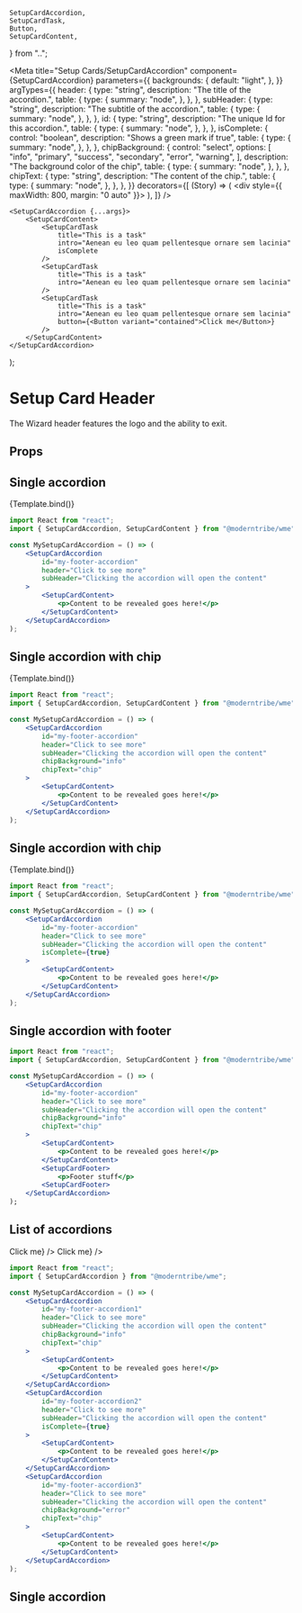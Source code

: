 	SetupCardAccordion,
	SetupCardTask,
	Button,
	SetupCardContent,
} from "..";

<Meta
	title="Setup Cards/SetupCardAccordion"
	component={SetupCardAccordion}
	parameters={{
		backgrounds: {
			default: "light",
		},
	}}
	argTypes={{
		header: {
			type: "string",
			description: "The title of the accordion.",
			table: {
				type: {
					summary: "node",
				},
			},
		},
		subHeader: {
			type: "string",
			description: "The subtitle of the accordion.",
			table: {
				type: {
					summary: "node",
				},
			},
		},
		id: {
			type: "string",
			description: "The unique Id for this accordion.",
			table: {
				type: {
					summary: "node",
				},
			},
		},
		isComplete: {
			control: "boolean",
			description: "Shows a green mark if true",
			table: {
				type: {
					summary: "node",
				},
			},
		},
		chipBackground: {
			control: "select",
			options: [
				"info",
				"primary",
				"success",
				"secondary",
				"error",
				"warning",
			],
			description: "The background color of the chip",
			table: {
				type: {
					summary: "node",
				},
			},
		},
		chipText: {
			type: "string",
			description: "The content of the chip.",
			table: {
				type: {
					summary: "node",
				},
			},
		},
	}}
	decorators={[
		(Story) => (
			<div style={{ maxWidth: 800, margin: "0 auto" }}>
				<Story />
			</div>
		),
	]}
/>

	<SetupCardAccordion {...args}>
		<SetupCardContent>
			<SetupCardTask
				title="This is a task"
				intro="Aenean eu leo quam pellentesque ornare sem lacinia"
				isComplete
			/>
			<SetupCardTask
				title="This is a task"
				intro="Aenean eu leo quam pellentesque ornare sem lacinia"
			/>
			<SetupCardTask
				title="This is a task"
				intro="Aenean eu leo quam pellentesque ornare sem lacinia"
				button={<Button variant="contained">Click me</Button>}
			/>
		</SetupCardContent>
	</SetupCardAccordion>
);

# Setup Card Header

The Wizard header features the logo and the ability to exit.

## Props

<ArgsTable story="." />

## Single accordion

<Canvas>
	<Story
		name="Default"
		args={{
			header: "Example Card Header",
			subHeader: "Donec ullamcorper nulla non metus auctor fringilla.",
			id: "test123",
		}}
	>
		{Template.bind()}
	</Story>
</Canvas>

```jsx
import React from "react";
import { SetupCardAccordion, SetupCardContent } from "@moderntribe/wme";

const MySetupCardAccordion = () => (
	<SetupCardAccordion
		id="my-footer-accordion"
		header="Click to see more"
		subHeader="Clicking the accordion will open the content"
	>
		<SetupCardContent>
			<p>Content to be revealed goes here!</p>
		</SetupCardContent>
	</SetupCardAccordion>
);
```

## Single accordion with chip

<Canvas>
	<Story
		name="With Chip"
		args={{
			header: "Example Card Header",
			subHeader: "Donec ullamcorper nulla non metus auctor fringilla.",
			id: "test123",
			chipText: "chip",
			chipBackground: "info",
		}}
	>
		{Template.bind()}
	</Story>
</Canvas>

```jsx
import React from "react";
import { SetupCardAccordion, SetupCardContent } from "@moderntribe/wme";

const MySetupCardAccordion = () => (
	<SetupCardAccordion
		id="my-footer-accordion"
		header="Click to see more"
		subHeader="Clicking the accordion will open the content"
		chipBackground="info"
		chipText="chip"
	>
		<SetupCardContent>
			<p>Content to be revealed goes here!</p>
		</SetupCardContent>
	</SetupCardAccordion>
);
```

## Single accordion with chip

<Canvas>
	<Story
		name="With Complete Checkmark"
		args={{
			header: "Example Card Header",
			subHeader: "Donec ullamcorper nulla non metus auctor fringilla.",
			id: "test123",
			isComplete: true,
		}}
	>
		{Template.bind()}
	</Story>
</Canvas>

```jsx
import React from "react";
import { SetupCardAccordion, SetupCardContent } from "@moderntribe/wme";

const MySetupCardAccordion = () => (
	<SetupCardAccordion
		id="my-footer-accordion"
		header="Click to see more"
		subHeader="Clicking the accordion will open the content"
		isComplete={true}
	>
		<SetupCardContent>
			<p>Content to be revealed goes here!</p>
		</SetupCardContent>
	</SetupCardAccordion>
);
```

## Single accordion with footer

<Canvas>
	<Story
		name="With Footer"
		args={{
			header: "Example Card Header",
			subHeader: "Donec ullamcorper nulla non metus auctor fringilla.",
			id: "test123",
			isComplete: true,
		}}
	>
		<SetupCardAccordion
			header="Example Card Header"
			subHeader="Donec ullamcorper nulla non metus auctor fringilla."
			chipText="chip"
			id="test3"
		>
			<SetupCardContent>
				<SetupCardTask
					title="This is a task"
					intro="Aenean eu leo quam pellentesque ornare sem lacinia"
					isComplete
				/>
				<SetupCardTask
					title="This is a task"
					intro="Aenean eu leo quam pellentesque ornare sem lacinia"
				/>
				<SetupCardTask
					title="This is a task"
					intro="Aenean eu leo quam pellentesque ornare sem lacinia"
				/>
			</SetupCardContent>
			<SetupCardFooterStories.FooterWithText />
		</SetupCardAccordion>
	</Story>
</Canvas>

```jsx
import React from "react";
import { SetupCardAccordion, SetupCardContent } from "@moderntribe/wme";

const MySetupCardAccordion = () => (
	<SetupCardAccordion
		id="my-footer-accordion"
		header="Click to see more"
		subHeader="Clicking the accordion will open the content"
		chipBackground="info"
		chipText="chip"
	>
		<SetupCardContent>
			<p>Content to be revealed goes here!</p>
		</SetupCardContent>
		<SetupCardFooter>
			<p>Footer stuff</p>
		<SetupCardFooter>
	</SetupCardAccordion>
);
```

## List of accordions

<Canvas>
	<Story name="List">
		<SetupCardAccordion
			header="Example Card Header"
			subHeader="Donec ullamcorper nulla non metus auctor fringilla."
			chipText="chip"
			id="test3"
		>
			<SetupCardContent>
				<SetupCardTask
					title="This is a task"
					intro="Aenean eu leo quam pellentesque ornare sem lacinia"
					isComplete
				/>
				<SetupCardTask
					title="This is a task"
					intro="Aenean eu leo quam pellentesque ornare sem lacinia"
				/>
				<SetupCardTask
					title="This is a task"
					intro="Aenean eu leo quam pellentesque ornare sem lacinia"
				/>
			</SetupCardContent>
		</SetupCardAccordion>
		<SetupCardAccordion
			header="Example Card Header"
			subHeader="Donec ullamcorper nulla non metus auctor fringilla."
			isComplete
			id="test3"
		>
			<SetupCardContent>
				<SetupCardTask
					title="This is a task"
					intro="Aenean eu leo quam pellentesque ornare sem lacinia"
				/>
				<SetupCardTask
					title="This is a task"
					intro="Aenean eu leo quam pellentesque ornare sem lacinia"
				/>
				<SetupCardTask
					title="This is a task"
					intro="Aenean eu leo quam pellentesque ornare sem lacinia"
					button={<Button variant="contained">Click me</Button>}
				/>
			</SetupCardContent>
		</SetupCardAccordion>
		<SetupCardAccordion
			header="Example Card Header"
			subHeader="Donec ullamcorper nulla non metus auctor fringilla."
			chipText="chip"
			chipBackground="primary"
			id="test3"
		>
			<SetupCardContent>
				<SetupCardTask
					title="This is a task"
					intro="Aenean eu leo quam pellentesque ornare sem lacinia"
				/>
				<SetupCardTask
					title="This is a task"
					intro="Aenean eu leo quam pellentesque ornare sem lacinia"
				/>
				<SetupCardTask
					title="This is a task"
					intro="Aenean eu leo quam pellentesque ornare sem lacinia"
				/>
			</SetupCardContent>
		</SetupCardAccordion>
		<SetupCardAccordion
			header="Example Card Header"
			subHeader="Donec ullamcorper nulla non metus auctor fringilla."
			id="test3"
		>
			<SetupCardContent>
				<SetupCardTask
					title="This is a task"
					intro="Aenean eu leo quam pellentesque ornare sem lacinia"
					isComplete
				/>
				<SetupCardTask
					title="This is a task"
					intro="Aenean eu leo quam pellentesque ornare sem lacinia"
				/>
				<SetupCardTask
					title="This is a task"
					intro="Aenean eu leo quam pellentesque ornare sem lacinia"
					button={<Button variant="contained">Click me</Button>}
				/>
			</SetupCardContent>
		</SetupCardAccordion>
	</Story>
</Canvas>

```jsx
import React from "react";
import { SetupCardAccordion } from "@moderntribe/wme";

const MySetupCardAccordion = () => (
	<SetupCardAccordion
		id="my-footer-accordion1"
		header="Click to see more"
		subHeader="Clicking the accordion will open the content"
		chipBackground="info"
		chipText="chip"
	>
		<SetupCardContent>
			<p>Content to be revealed goes here!</p>
		</SetupCardContent>
	</SetupCardAccordion>
	<SetupCardAccordion
		id="my-footer-accordion2"
		header="Click to see more"
		subHeader="Clicking the accordion will open the content"
		isComplete={true}
	>
		<SetupCardContent>
			<p>Content to be revealed goes here!</p>
		</SetupCardContent>
	</SetupCardAccordion>
	<SetupCardAccordion
		id="my-footer-accordion3"
		header="Click to see more"
		subHeader="Clicking the accordion will open the content"
		chipBackground="error"
		chipText="chip"
	>
		<SetupCardContent>
			<p>Content to be revealed goes here!</p>
		</SetupCardContent>
	</SetupCardAccordion>
);
```

## Single accordion
